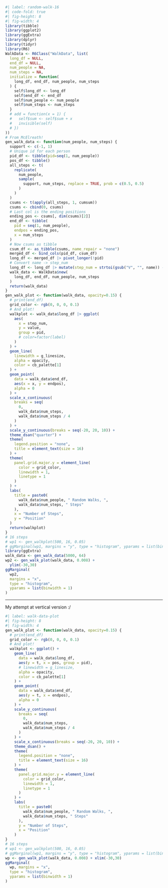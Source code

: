 ```r
#| label: random-walk-16
#| code-fold: true
#| fig-height: 8
#| fig-width: 4
library(tibble)
library(ggplot2)
library(ggExtra)
library(dplyr)
library(tidyr)
library(R6)
WalkData <- R6Class("WalkData", list(
  long_df = NULL,
  end_df = NULL,
  num_people = NA,
  num_steps = NA,
  initialize = function(
    long_df, end_df, num_people, num_steps
  ) {
    self$long_df <- long_df
    self$end_df <- end_df
    self$num_people <- num_people
    self$num_steps <- num_steps
  }
  # add = function(x = 1) {
  #   self$sum <- self$sum + x 
  #   invisible(self)
  # })
))
# From McElreath!
gen_walk_data <- function(num_people, num_steps) {
  support <- c(-1, 1)
  # Unique id for each person
  pid_df <- tibble(pid=seq(1, num_people))
  pos_df <- tibble()
  all_steps <- t(
    replicate(
      num_people,
      sample(
        support, num_steps, replace = TRUE, prob = c(0.5, 0.5)
      )
    )
  )
  csums <- t(apply(all_steps, 1, cumsum))
  csums <- cbind(0, csums)
  # Last col is the ending positions
  ending_pos <- csums[, dim(csums)[2]]
  end_df <- tibble(
    pid = seq(1, num_people),
    endpos = ending_pos,
    x = num_steps
  )
  # Now csums as tibble
  csum_df <- as_tibble(csums, name_repair = "none")
  merged_df <- bind_cols(pid_df, csum_df)
  long_df <- merged_df |> pivot_longer(!pid)
  # Convert name -> step_num
  long_df <- long_df |> mutate(step_num = strtoi(gsub("V", "", name)) - 1)
  walk_data <- WalkData$new(
    long_df, end_df, num_people, num_steps
  )
  return(walk_data)
}
gen_walk_plot <- function(walk_data, opacity=0.15) {
  # print(end_df)
  grid_color <- rgb(0, 0, 0, 0.1)
  # And plot!
  walkplot <- walk_data$long_df |> ggplot(
    aes(
      x = step_num,
      y = value,
      group = pid,
      # color=factor(label)
    )
  ) +
  geom_line(
    linewidth = g_linesize,
    alpha = opacity,
    color = cb_palette[1]
  ) +
  geom_point(
    data = walk_data$end_df,
    aes(x = x, y = endpos),
    alpha = 0
  ) +
  scale_x_continuous(
    breaks = seq(
      0,
      walk_data$num_steps,
      walk_data$num_steps / 4
    )
  ) +
  scale_y_continuous(breaks = seq(-20, 20, 10)) +
  theme_dsan("quarter") +
  theme(
    legend.position = "none",
    title = element_text(size = 16)
  ) +
  theme(
    panel.grid.major.y = element_line(
      color = grid_color,
      linewidth = 1,
      linetype = 1
    )
  ) +
  labs(
    title = paste0(
      walk_data$num_people, " Random Walks, ",
      walk_data$num_steps, " Steps"
    ),
    x = "Number of Steps",
    y = "Position"
  )
  return(walkplot)
}
# 16 steps
# wp1 <- gen_walkplot(500, 16, 0.05)
# ggMarginal(wp1, margins = "y", type = "histogram", yparams = list(binwidth = 1))
library(ggExtra)
walk_data <- gen_walk_data(5000, 64)
wp2 <- gen_walk_plot(walk_data, 0.008) +
  ylim(-30,30)
ggMarginal(
  wp2,
  margins = "x",
  type = "histogram",
  yparams = list(binwidth = 1)
)
```

---

My attempt at vertical version :/

```r
#| label: walk-data-plot
#| fig-height: 8
#| fig-width: 4
gen_walk_plot <- function(walk_data, opacity=0.15) {
  # print(end_df)
  grid_color <- rgb(0, 0, 0, 0.1)
  # And plot!
  walkplot <- ggplot() +
    geom_line(
      data = walk_data$long_df,
      aes(y = t, x = pos, group = pid),
      # linewidth = g_linesize,
      alpha = opacity,
      color = cb_palette[1]
    ) +
    geom_point(
      data = walk_data$end_df,
      aes(y = t, x = endpos),
      alpha = 0
    ) +
    scale_y_continuous(
      breaks = seq(
        0,
        walk_data$num_steps,
        walk_data$num_steps / 4
      )
    ) +
    scale_x_continuous(breaks = seq(-20, 20, 10)) +
    theme_dsan() +
    theme(
      legend.position = "none",
      title = element_text(size = 16)
    ) +
    theme(
      panel.grid.major.y = element_line(
        color = grid_color,
        linewidth = 1,
        linetype = 1
      )
    ) +
    labs(
      title = paste0(
        walk_data$num_people, " Random Walks, ",
        walk_data$num_steps, " Steps"
      ),
      y = "Number of Steps",
      x = "Position"
    )
}
# 16 steps
# wp1 <- gen_walkplot(500, 16, 0.05)
# ggMarginal(wp1, margins = "y", type = "histogram", yparams = list(binwidth = 1))
wp <- gen_walk_plot(walk_data, 0.008) + xlim(-30,30)
ggMarginal(
  wp, margins = "x",
  type = "histogram",
  yparams = list(binwidth = 1)
)
```